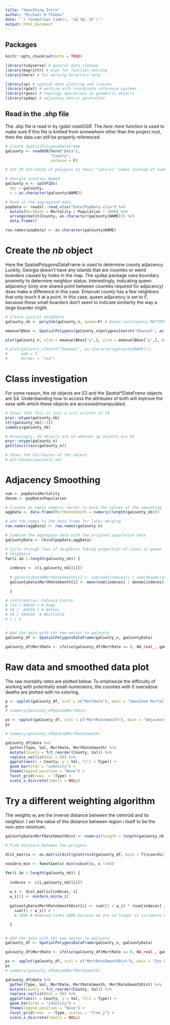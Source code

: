 ```yaml
---
title: "Smoothing Intro"
author: "Michael M Thomas"
date: "`r format(Sys.time(), '%d %B, %Y')`"
output: html_document
---
```


## Packages

```r
knitr::opts_chunk$set(echo = TRUE)

library(tidyverse) # general data cleanup
library(magrittr) # pipe for function nesting
library(here) # for working directory help

library(sp) # spatial data plotting and classes
library(rgdal) # working with coordinate reference systems
library(rgeos) # topology operations on geometric objects
library(spdep) # adjacency matrix generation

```

## Read in the .shp file
The .shp file is read in by *rgdal::readOGR*. The *here::here* function is used to make sure if this file is knitted from somewhere other than the project root, then the data can still be properly referenced.

```r
# Create SpatialPolygonsDataFrame
gaCounty <- readOGR(here("Data"), 
                    "County",
                    verbose = F)

# Set ID attribute of polygons to their "natural" names instead of numbers

# Georgia Counties Named
gaCounty_n <- spChFIDs(
  obj = gaCounty,
  x = as.character(gaCounty$NAME))

# Read in the aggregated data
popData <- readxl::read_xlsx("Data/PopData.xlsx") %>% 
  mutate(MortRate = Mortality / Population * 1000) %>% 
  arrange(match(County, as.character(gaCounty$NAME))) %>% 
  data.frame()

row.names(popData) <- as.character(gaCounty$NAME)

```


# Create the *nb* object
Here the SpatialPolygonsDataFrame is used to determine county adjacency. Luckily, Georgia doesn't have any islands that are counties or weird boarders caused by holes in the map. The *spdep* package uses boundary proximity to determine neighbor status. Interestingly, indicating queen adjacency (only one shared point between counties required for adjacency) does make a difference in this case. Emanuel county has a few neighbors that only touch it at a point. In this case, queen adjacency is set to *F*, because those small boarders don't seem to indicate similarity the way a large boarder might.

```r
# Create spatial neighbors
gaCounty_nb <- poly2nb(gaCounty_n, queen=F) # Queen contingency MATTERS see emanuel county

emanuelBbox <- SpatialPolygons(gaCounty_n@polygons[match("Emanuel", as.character(gaCounty$NAME))])@bbox

plot(gaCounty_n, xlim = emanuelBbox["x",], ylim = emanuelBbox["y",], main = "Plot of Emanuel County")

# plot(gaCounty_n[match("Emanuel", as.character(gaCounty$NAME))], 
#      add = T, 
#      border = "red")

```

# Class investigation
For some reason, the *nb* objects are S3 and the *Spatial\*DataFrame* objects are S4. Understanding how to access the attributes of both will improve the ease with which these objects are accessed/manipulated.

```r

# Shows that this is just a list written in S4
pryr::otype(gaCounty_nb)
str(gaCounty_nb[1:5])
summary(gaCounty_nb)

# Annoyingly, nb objects are S3 whereas sp objects are S4
pryr::otype(gaCounty_n)
getClass(class(gaCounty_n))

# Shows the attributes of the object
# attributes(gaCounty_nb)
```


# Adjacency Smoothing

```r

num <- popData$Mortality
denom <- popData$Population

# Creates an empty numeric vector to hold the values of the smoothing
aggData <- data.frame(MortRateSmooth = numeric(length(gaCounty_nb)))

# Add row names to the data frame for later merging
row.names(aggData) <- row.names(gaCounty_n)

# Combine the aggregate data with the original population data
gaCountyData <- cbind(popData,aggData)

# Cycle through rows of neighbors taking proportion of cases in queen
# neighbors
for(i in 1:length(gaCounty_nb)) {
  
  indeces <- c(i,gaCounty_nb[[i]])
  
  # gaCountyData$MortRateSmooth[i] <- sum(num[indeces]) / sum(denom[indeces]) * 1000
  gaCountyData$MortRateSmooth[i] <- mean(num[indeces] / denom[indeces]) * 1000

  }

# confirmation, Catoosa County
# (14 / 68939 + # Dade
# 24 /  66550 + # Walker
# 16 / 104658  # Whitfield
# ) / 3


# Add the data with tht new vector to gaCounty
gaCounty_df <- SpatialPolygonsDataFrame(gaCounty_n, gaCountyData)

gaCounty_df$MortRate <- ifelse(gaCounty_df$MortRate == 0, NA_real_, gaCounty_df$MortRate)

```


# Raw data and smoothed data plot
The raw mortality rates are plotted below. To emphasize the difficulty of working with potentially small numerators, the counties with 0 oversdose deaths are plotted with no coloring.

```r

p <- spplot(gaCounty_df, zcol = c("MortRate"), main = "Smoothed Mortality Rates 17")
p
# summary(gaCounty_df@data$MortRate)

```

```r

ps <- spplot(gaCounty_df, zcol = c("MortRateSmooth"), main = "Adjacency Smoothed Mortality Rates 17")
ps

# summary(gaCounty_df@data$MortRateSmooth)

gaCounty_df@data %>% 
  gather(Type, Val, MortRate, MortRateSmooth) %>% 
  mutate(County = fct_reorder(County, Val)) %>% 
  replace_na(list(Val = 0)) %>% 
  ggplot(aes(x = County, y = Val, fill = Type)) +
  geom_bar(stat = "identity") +
  theme(legend.position = "None") +
  facet_grid(rows  = ~Type) +
  scale_x_discrete(labels = NULL) 

```

# Try a different weighting algorithm
The weights $w_i$ are the inverse distance between the centroid and its neighbor. I set the value of the distance between region $i$ itself to be the non-zero minimum.
```r

gaCountyData$MortRateSmoothDist <- numeric(length = length(gaCounty_nb))

# Find distance between two polygons

dist_matrix <- as.matrix(dist(gCentroid(gaCounty_df, byid = T)@coords))

nonZero_min <- function(x) min(subset(x, x !=0))

for(i in 1:length(gaCounty_nb)) {
  
  indeces <- c(i,gaCounty_nb[[i]])
  
  w_i <- dist_matrix[indeces, i]
  w_i[1] <- nonZero_min(w_i)
  
  gaCountyData$MortRateSmoothDist[i] <- sum((1 / w_i) * (num[indeces] / denom[indeces]) * 1000) /
    sum((1 / w_i)) # * 
    # 1000 # Removed times 1000 because we are no longer in incidence measures

  }


# Add the data with tht new vector to gaCounty
gaCounty_df <- SpatialPolygonsDataFrame(gaCounty_n, gaCountyData)

gaCounty_df$MortRate <- ifelse(gaCounty_df$MortRate == 0, NA_real_, gaCounty_df$MortRate)


```

```r

ps <- spplot(gaCounty_df, zcol = c("MortRateSmoothDist"), main = "Inv Dist Smoothed Mortality Rates 17")
ps
# summary(gaCounty_df@data$MortRateSmooth)

gaCounty_df@data %>% 
  gather(Type, Val, MortRate, MortRateSmooth, MortRateSmoothDist) %>% 
  mutate(County = fct_reorder(County, Val)) %>% 
  replace_na(list(Val = 0)) %>% 
  ggplot(aes(x = County, y = Val, fill = Type)) +
  geom_bar(stat = "identity") +
  theme(legend.position = "None") +
  facet_grid(rows  = ~Type, scales = "free_y") +
  scale_x_discrete(labels = NULL) 

```
  